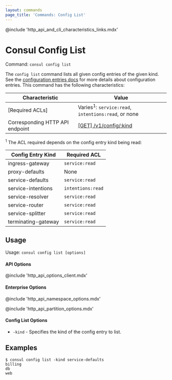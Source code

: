 ```yaml
---
layout: commands
page_title: 'Commands: Config List'
---
```


@include 'http_api_and_cli_characteristics_links.mdx'

# Consul Config List

Command: `consul config list`

The `config list` command lists all given config entries of the given kind.
See the [configuration entries docs](/docs/agent/config-entries) for more
details about configuration entries.
This command has the following characteristics:

| Characteristic | Value |
| -------------- | ----- |
| [Required ACLs] | Varies<sup>1</sup>: `service:read`, `intentions:read`, or none |
| Corresponding HTTP API endpoint | [\[GET\] /v1/config/:kind](/api-docs/config#list-configurations) |

<sup>1</sup> The ACL required depends on the config entry kind being read:

| Config Entry Kind   | Required ACL      |
| ------------------- | ----------------- |
| ingress-gateway     | `service:read`    |
| proxy-defaults      | None              |
| service-defaults    | `service:read`    |
| service-intentions  | `intentions:read` |
| service-resolver    | `service:read`    |
| service-router      | `service:read`    |
| service-splitter    | `service:read`    |
| terminating-gateway | `service:read`    |

## Usage

Usage: `consul config list [options]`

#### API Options

@include 'http_api_options_client.mdx'

#### Enterprise Options

@include 'http_api_namespace_options.mdx'

@include 'http_api_partition_options.mdx'

#### Config List Options

- `-kind` - Specifies the kind of the config entry to list.

## Examples

    $ consul config list -kind service-defaults
    billing
    db
    web
